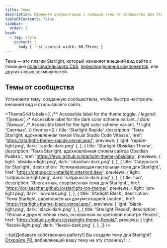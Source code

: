 ```yaml
---
title: Темы
description: Оформите документацию с помощью темы от сообщества для Starlight
tableOfContents: false
sidebar:
  order: 2
head:
  - tag: style
    content: |
      body { --sl-content-width: 66.75rem; }
---
```



Тема — это плагин Starlight, который изменяет внешний вид сайта с помощью [пользовательского CSS](/ru/guides/css-and-tailwind/), [переопределения компонентов](/ru/guides/overriding-components/), или других новых возможностей.

## Темы от сообщества

Установите тему, созданную сообществом, чтобы быстро настроить внешний вид и стиль вашего сайта.

<ThemeGrid
	labels={{
		/** Accessible label for the theme toggle. */
		legend: 'Превью',
		/** Accessible label for the dark color scheme variant. */
		dark: 'Тёмные',
		/** Accessible label for the light color scheme variant. */
		light: 'Светлые',
	}}
	themes={[
		{
			title: 'Starlight Rapide',
			description:
				'Тема Starlight, вдохновлённая темой Visual Studio Code Vitesse.',
			href: 'https://starlight-theme-rapide.vercel.app/',
			previews: { light: 'rapide-light.png', dark: 'rapide-dark.png' },
		},
		{
			title: 'Starlight Obsidian Theme',
			description:
				'Тема Starlight, вдохновлённая стилем сайтов Obsidian Publish.',
			href: 'https://fevol.github.io/starlight-theme-obsidian/',
			previews: { light: 'obsidian-light.png', dark: 'obsidian-dark.png' },
		},
		{
			title: 'Catppuccin for Starlight',
			description: 'Успокаивающая пастельная тема для Starlight.',
			href: 'https://catppuccin-starlight.otterlord.dev/',
			previews: { light: 'catppuccin-light.png', dark: 'catppuccin-dark.png' },
		},
		{
			title: 'Ion',
			description: 'Элегантная, современная тема для Starlight.',
			href: 'https://louisescher.github.io/starlight-ion-theme/',
			previews: { light: 'ion-light.png', dark: 'ion-dark.png' },
		},
		{
			title: 'Starlight Black',
			description: 'Тема Starlight, вдохновлённая документацией shadcn.',
			href: 'https://starlight-theme-black.vercel.app/',
			previews: { light: 'black-light.png', dark: 'black-dark.png' },
		},
		{
			title: 'Starlight Flexoki',
			description:
				'Тёплая и дружелюбная тема, основанная на цветовой палитре Flexoki.',
			href: 'https://delucis.github.io/starlight-theme-flexoki/',
			previews: { light: 'flexoki-light.png', dark: 'flexoki-dark.png' },
		},
	]}
/>

:::tip[Добавьте собственную работу!]
Вы создали тему для Starlight?
[Откройте PR](https://github.com/withastro/starlight/blob/main/CONTRIBUTING.md#themes), добавляющий вашу тему на эту страницу!
:::
